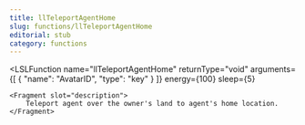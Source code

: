 ```yaml
---
title: llTeleportAgentHome
slug: functions/llTeleportAgentHome
editorial: stub
category: functions
---
```


<LSLFunction
	name="llTeleportAgentHome"
	returnType="void"
	arguments={[
	{
		"name": "AvatarID",
		"type": "key"
	}
]}
	energy={100}
	sleep={5}
>
	<Fragment slot="description">
		Teleport agent over the owner's land to agent's home location.
	</Fragment>
</LSLFunction>
